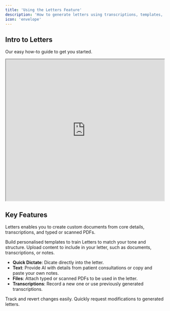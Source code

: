 ```yaml
---
title: 'Using the Letters Feature'  
description: 'How to generate letters using transcriptions, templates, and your own sources'  
icon: 'envelope'  
---
```


## Intro to Letters
Our easy how-to guide to get you started.
<Frame>
<iframe
  width="100%"
  height="450"
  src="https://www.loom.com/embed/ba7ceb0a48d747d9bac0aea91e892769?sid=0b3af455-faa9-41a1-9846-a24ffa525366">
  </iframe>
</Frame>

## Key Features

Letters enables you to create custom documents from core details, transcriptions, and typed or scanned PDFs.

<Card title="Templates" icon="file" >
Build personalised templates to train Letters to match your tone and structure.
</Card>

<Card title="Sources" icon="link" >
Upload content to include in your letter, such as documents, transcriptions, or notes.

  - **Quick Dictate**: Dicate directly into the letter.
  - **Text**: Provide AI with details from patient consultations or copy and paste your own notes.
  - **Files**: Attach typed or scanned PDFs to be used in the letter.
  - **Transcriptions**: Record a new one or use previously generated transcriptions.
  
</Card>

<Card title="Version History" icon="clock" >
Track and revert changes easily.
</Card>

<Card title="Request Edits" icon="pen" >
Quickly request modifications to generated letters.
</Card>